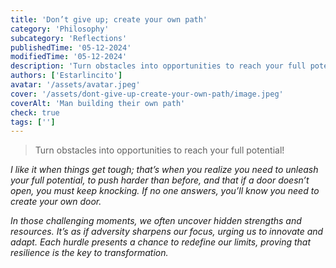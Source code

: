 ```yaml
---
title: 'Don’t give up; create your own path'
category: 'Philosophy'
subcategory: 'Reflections'
publishedTime: '05-12-2024'
modifiedTime: '05-12-2024'
description: 'Turn obstacles into opportunities to reach your full potential!'
authors: ['Estarlincito']
avatar: '/assets/avatar.jpeg'
cover: '/assets/dont-give-up-create-your-own-path/image.jpeg'
coverAlt: 'Man building their own path'
check: true
tags: ['']
---
```


<Introduction>

> Turn obstacles into opportunities to reach your full potential!

</Introduction>

<Contents>

<Audio
  src='/assets/dont-give-up-create-your-own-path/audio.mp3'
  type='audio/mp3'
/>

_I like it when things get tough; that’s when you realize you need to unleash your full potential, to push harder than before, and that if a door doesn’t open, you must keep knocking. If no one answers, you’ll know you need to create your own door._

_In those challenging moments, we often uncover hidden strengths and resources. It’s as if adversity sharpens our focus, urging us to innovate and adapt. Each hurdle presents a chance to redefine our limits, proving that resilience is the key to transformation._

</Contents>

